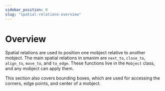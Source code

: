 ```yaml
---
sidebar_position: 0
slug: "spatial-relations-overview"
---
```


# Overview

Spatial relations are used to position one mobject relative to another mobject.
The main spatial relations in smanim are `next_to`, `close_to`, `align_to`, `move_to`, and `to_edge`.
These functions live in the `Mobject` class, and any mobject can apply them.

This section also covers bounding boxes, which are used for accessing the corners, edge points, and center of a mobject.
